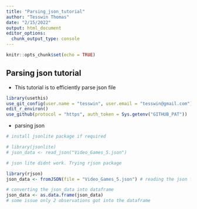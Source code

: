 ```yaml
---
title: "Parsing_json_tutorial"
author: "Tesswin Thomas"
date: "2/15/2022"
output: html_document
editor_options: 
  chunk_output_type: console
---
```


```r
knitr::opts_chunk$set(echo = TRUE)
```

## Parsing json tutorial 

- This tutorial is to efficiently parse json file 

```r
library(usethis)
use_git_config(user.name = "tesswin", user.email = "tesswin@gmail.com")
edit_r_environ()
use_github(protocol = "https", auth_token = Sys.getenv("GITHUB_PAT"))
```

- parsing json 

```r
# install jsonlite package if required 

# library(jsonlite)
# json_data <- read_json("Video_Games_5.json")

# json lite didnt work. Trying rjson package 

library(rjson)
json_data <- fromJSON(file = "Video_Games_5.json") # reading the json file 

# converting the json_data into dataframe 
json_data <- as.data.frame(json_data)
# some issue only 2 observations got into the dataframe 



```